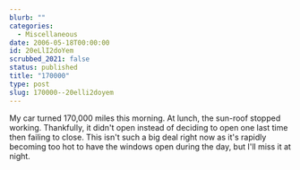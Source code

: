 ```yaml
---
blurb: ""
categories:
  - Miscellaneous
date: 2006-05-18T00:00:00
id: 20eLlI2doYem
scrubbed_2021: false
status: published
title: "170000"
type: post
slug: 170000--20elli2doyem
---
```


My car turned 170,000 miles this morning. At lunch, the sun-roof
stopped working. Thankfully, it didn't open instead of deciding to
open one last time then failing to close. This isn't such a big
deal right now as it's rapidly becoming too hot to have the windows
open during the day, but I'll miss it at night.